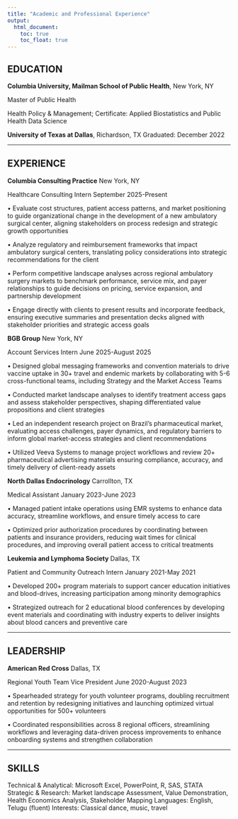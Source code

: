 ```yaml
---
title: "Academic and Professional Experience"
output: 
  html_document:
    toc: true
    toc_float: true
---
```



## EDUCATION


**Columbia University, Mailman School of Public Health**, New York, NY 

Master of Public Health 

Health Policy & Management; Certificate: Applied Biostatistics and Public Health Data Science

**University of Texas at Dallas**, Richardson, TX
Graduated: December 2022

---------------------------------------------------

## EXPERIENCE

**Columbia Consulting Practice** New York, NY

Healthcare Consulting Intern September 2025-Present

•
Evaluate cost structures, patient access patterns, and market positioning to guide organizational change in the development of a new ambulatory surgical center, aligning stakeholders on process redesign and strategic growth opportunities

•
Analyze regulatory and reimbursement frameworks that impact ambulatory surgical centers, translating policy considerations into strategic recommendations for the client

•
Perform competitive landscape analyses across regional ambulatory surgery markets to benchmark performance, service mix, and payer relationships to guide decisions on pricing, service expansion, and partnership development

•
Engage directly with clients to present results and incorporate feedback, ensuring executive summaries and presentation decks aligned with stakeholder priorities and strategic access goals

**BGB Group** New York, NY

Account Services Intern June 2025-August 2025

•
Designed global messaging frameworks and convention materials to drive vaccine uptake in 30+ travel and endemic markets by collaborating with 5-6 cross-functional teams, including Strategy and the Market Access Teams

•
Conducted market landscape analyses to identify treatment access gaps and assess stakeholder perspectives, shaping differentiated value propositions and client strategies

•
Led an independent research project on Brazil’s pharmaceutical market, evaluating access challenges, payer dynamics, and regulatory barriers to inform global market-access strategies and client recommendations

•
Utilized Veeva Systems to manage project workflows and review 20+ pharmaceutical advertising materials ensuring compliance, accuracy, and timely delivery of client-ready assets

**North Dallas Endocrinology** Carrollton, TX

Medical Assistant January 2023-June 2023

•
Managed patient intake operations using EMR systems to enhance data accuracy, streamline workflows, and ensure timely access to care

•
Optimized prior authorization procedures by coordinating between patients and insurance providers, reducing wait times for clinical procedures, and improving overall patient access to critical treatments

**Leukemia and Lymphoma Society** Dallas, TX

Patient and Community Outreach Intern January 2021-May 2021

•
Developed 200+ program materials to support cancer education initiatives and blood-drives, increasing participation among minority demographics

•
Strategized outreach for 2 educational blood conferences by developing event materials and coordinating with industry experts to deliver insights about blood cancers and preventive care

---------------------------------------------------


## LEADERSHIP

**American Red Cross** Dallas, TX

Regional Youth Team Vice President June 2020-August 2023

•
Spearheaded strategy for youth volunteer programs, doubling recruitment and retention by redesigning initiatives and launching optimized virtual opportunities for 500+ volunteers

•
Coordinated responsibilities across 8 regional officers, streamlining workflows and leveraging data-driven process improvements to enhance onboarding systems and strengthen collaboration

---------------------------------------------------


## SKILLS

Technical & Analytical: Microsoft Excel, PowerPoint, R, SAS, STATA Strategic & Research: Market landscape Assessment, Value Demonstration, Health Economics Analysis, Stakeholder Mapping Languages: English, Telugu (fluent) Interests: Classical dance, music, travel
